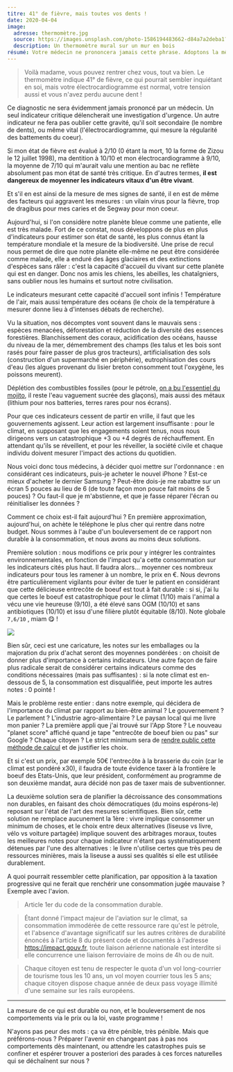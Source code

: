 ```yaml
---
titre: 41° de fièvre, mais toutes vos dents !
date: 2020-04-04
image:
  adresse: thermomètre.jpg
  source: https://images.unsplash.com/photo-1586194483662-d84a7a2deba1?ixlib=rb-1.2.1&ixid=eyJhcHBfaWQiOjEyMDd9&auto=format&fit=crop&w=400&q=80
  description: Un thermomètre mural sur un mur en bois
résumé: Votre médecin ne prononcera jamais cette phrase. Adoptons la même rigueur pour diagnostiquer l'état de notre planète bleue.
---
```


> Voilà madame, vous pouvez rentrer chez vous, tout va bien. Le thermomètre indique 41° de fièvre, ce qui pourrait sembler inquiétant en soi, mais votre électrocardiogramme est normal, votre tension aussi et vous n'avez perdu aucune dent !

Ce diagnostic ne sera évidemment jamais prononcé par un médecin. Un seul indicateur critique délencherait une investigation d'urgence. Un autre indicateur ne fera pas oublier cette gravité, qu'il soit secondaire (le nombre de dents), ou même vital (l'électrocardiogramme, qui mesure la régularité des battements du coeur).

Si mon état de fièvre est évalué à 2/10 (0 étant la mort, 10 la forme de Zizou le 12 juillet 1998), ma dentition à 10/10 et mon électrocardiogramme à 9/10, la moyenne de 7/10 qui m'aurait valu une mention au bac ne reflète absolument pas mon état de santé très critique. En d'autres termes, **il est dangereux de moyenner les indicateurs vitaux d'un être vivant**.

Et s'il en est ainsi de la mesure de mes signes de santé, il en est de même des facteurs qui aggravent les mesures : un vilain virus pour la fièvre, trop de dragibus pour mes caries et de Segway pour mon coeur.

Aujourd'hui, si l'on considère notre planète bleue comme une patiente, elle est très malade. Fort de ce constat, nous développons de plus en plus d'indicateurs pour estimer son état de santé, les plus connus étant la température mondiale et la mesure de la biodiversité. Une prise de recul nous permet de dire que notre planète elle-même ne peut être considérée comme malade, elle a enduré des âges glaciaires et des extinctions d'espèces sans râler : c'est la capacité d'accueil du vivant sur cette planète qui est en danger. Donc nos amis les chiens, les abeilles, les chataîgniers, sans oublier nous les humains et surtout notre civilisation.

Le indicateurs mesurant cette capacité d'accueil sont infinis ! Température de l'air, mais aussi température des océans (le choix de la température à mesurer donne lieu à d'intenses débats de recherche).

Vu la situation, nos décomptes vont souvent dans le mauvais sens : espèces menacées, déforestation et réduction de la diversité des essences forestières. Blanchissement des coraux, acidification des océans, hausse du niveau de la mer, démembrement des champs (les talus et les bois sont rasés pour faire passer de plus gros tracteurs), artificialisation des sols (construction d'un supermarché en périphérie), eutrophisation des cours d'eau (les algues provenant du lisier breton consomment tout l'oxygène, les poissons meurent).

Déplétion des combustibles fossiles (pour le pétrole, [on a bu l'essentiel du mojito](http://le-monde-au-futur.com/le-peak-oil-pykoil-n-m-pic-petrolier/), il reste l'eau vaguement sucrée des glaçons), mais aussi des métaux (lithium pour nos batteries, terres rares pour nos écrans).

Pour que ces indicateurs cessent de partir en vrille, il faut que les gouvernements agissent. Leur action est largement insuffisante : pour le climat, en supposant que les engagements soient tenus, nous nous dirigeons vers un catastrophique +3 ou +4 degrés de réchauffement. En attendant qu'ils se réveillent, et pour les réveiller, la société civile et chaque individu doivent mesurer l'impact des actions du quotidien.

Nous voici donc tous médecins, à décider quoi mettre sur l'ordonnance : en considérant ces indicateurs, puis-je acheter le nouvel iPhone ? Est-ce mieux d'acheter le dernier Samsung ? Peut-être dois-je me rabattre sur un écran 5 pouces au lieu de 6 (de toute façon mon pouce fait moins de 5 pouces) ? Ou faut-il que je m'abstienne, et que je fasse réparer l'écran ou réinitialiser les données ?

Comment ce choix est-il fait aujourd'hui ? En première approximation, aujourd'hui, on achète le téléphone le plus cher qui rentre dans notre budget. Nous sommes à l'aube d'un bouleversement de ce rapport non durable à la consommation, et nous avons au moins deux solutions.

Première solution : nous modifions ce prix pour y intégrer les contraintes environnementales, en fonction de l'impact qu'a cette consommation sur les indicateurs cités plus haut. Il faudra alors… moyenner ces nombreux indicateurs pour tous les ramener à un nombre, le prix en €. Nous devrons être particulièrement vigilants pour éviter de tuer le patient en considérant que cette délicieuse entrecôte de boeuf est tout à fait durable : si si, j'ai lu que certes le boeuf est catastrophique pour le climat (1/10) mais l'animal a vécu une vie heureuse (9/10), a été élevé sans OGM (10/10) et sans antibiotiques (10/10) et issu d'une filière plutôt équitable (8/10). Note globale `7,6/10` , miam 😋 !

[![](https://i.imgur.com/g6mNvUK.jpg)](https://lanoteglobale.org/les-produits-notes/poulets/poulet-blanc-lyre-fermier-decoupe-4-filets/)

Bien sûr, ceci est une caricature, les notes sur les emballages ou la majoration du prix d'achat seront des moyennes pondérées : on choisit de donner plus d'importance à certains indicateurs. Une autre façon de faire plus radicale serait de considérer certains indicateurs comme des conditions nécessaires (mais pas suffisantes) : si la note climat est en-dessous de 5, la consommation est disqualifiée, peut importe les autres notes : 0 pointé !

Mais le problème reste entier : dans notre exemple, qui décidera de l'importance du climat par rapport au bien-être animal ? Le gouvernement ? Le parlement ? L'industrie agro-alimentaire ? Le paysan local qui me livre mon panier ? La première appli que j'ai trouvé sur l'App Store ? Le nouveau "planet score" affiché quand je tape "entrecôte de boeuf bien ou pas" sur Google ? Chaque citoyen ? Le strict minimum sera de [rendre public cette méthode de calcul](https://publi.codes/) et de justifier les choix.

Et si c'est un prix, par exemple 50€ l'entrecôte à la brasserie du coin (car le climat est pondéré x30), il faudra de toute évidence taxer à la frontière le boeuf des Etats-Unis, que leur président, conformément au programme de son deuxième mandat, aura décidé non pas de taxer mais de subventionner.

La deuxième solution sera de planifier la décroissance des consommations non durables, en faisant des choix démocratiques (du moins espérons-le) reposant sur l'état de l'art des mesures scientifiques. Bien sûr, cette solution ne remplace aucunement la 1ère : vivre implique consommer un minimum de choses, et le choix entre deux alternatives (liseuse vs livre, vélo vs voiture partagée) implique souvent des arbitrages moraux, toutes les meilleures notes pour chaque indicateur n'étant pas systématiquement détenues par l'une des alternatives : le livre n'utilise certes que très peu de ressources minières, mais la liseuse a aussi ses qualités si elle est utilisée durablement.

A quoi pourrait ressembler cette planification, par opposition à la taxation progressive qui ne ferait que renchérir une consommation jugée mauvaise ? Exemple avec l'avion.

> Article 1er du code de la consommation durable.

> Étant donné l'impact majeur de l'aviation sur le climat, sa consommation immodérée de cette ressource rare qu'est le pétrole, et l'absence d'avantage significatif sur les autres critères de durabilité énoncés à l'article 8 du présent code et documentés à l'adresse https://impact.gouv.fr, toute liaison aérienne nationale est interdite si elle concurrence une liaison ferroviaire de moins de 4h ou de nuit.

> Chaque citoyen est tenu de respecter le quota d'un vol long-courrier de tourisme tous les 10 ans, un vol moyen courrier tous les 5 ans; chaque citoyen dispose chaque année de deux pass voyage illimité d'une semaine sur les rails européens.

---

La mesure de ce qui est durable ou non, et le bouleversement de nos comportements via le prix ou la loi, vaste programme !

N'ayons pas peur des mots : ça va être pénible, très pénible. Mais que préférons-nous ? Préparer l'avenir en changeant pas à pas nos comportements dès maintenant, ou attendre les catastrophes puis se confiner et espérer trouver a posteriori des parades à ces forces naturelles qui se déchaînent sur nous ?
